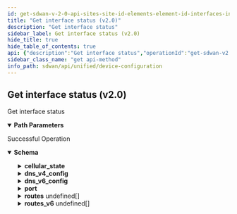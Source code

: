 ```yaml
---
id: get-sdwan-v-2-0-api-sites-site-id-elements-element-id-interfaces-interface-id-status
title: "Get interface status (v2.0)"
description: "Get interface status"
sidebar_label: Get interface status (v2.0)
hide_title: true
hide_table_of_contents: true
api: {"description":"Get interface status","operationId":"get-sdwan-v2.0-api-sites-site_id-elements-element_id-interfaces-interface_id-status","parameters":[{"description":"Site Id","in":"path","name":"site_id","required":true,"schema":{"description":"Site Id","type":"string"}},{"description":"Element Id","in":"path","name":"element_id","required":true,"schema":{"description":"Element Id","type":"string"}},{"description":"Interface Id","in":"path","name":"interface_id","required":true,"schema":{"description":"Interface Id","type":"string"}}],"responses":{"200":{"content":{"application/json":{"schema":{"properties":{"cellular_state":{"description":"Cellular State","properties":{"active":{"description":"Active","type":"boolean"},"apn_info":{"description":"Apn Info","properties":{"apn":{"description":"Apn","type":"string"},"authentication":{"description":"Authentication","type":"string"}}}}},"device":{"description":"Device","type":"string"},"disabled":{"description":"Disabled","type":"boolean"},"disabled_reason":{"description":"Disabled Reason: Size(max = 5000, DISABLED_REASON_INVALID_0001, min = 0) ","type":"string"},"dns_v4_config":{"description":"Dns V4 Config: Valid ","properties":{"name_servers":{"description":"Name Servers","items":{"description":"Name Servers","type":"string"},"type":"array"},"search":{"description":"Search","items":{"description":"Search","type":"string"},"type":"array"}}},"dns_v6_config":{"description":"Dns V6 Config","properties":{"name_servers":{"description":"Name Servers","items":{"description":"Name Servers","type":"string"},"type":"array"},"search":{"description":"Search","items":{"description":"Search","type":"string"},"type":"array"}}},"element_id":{"description":"Element Id","type":"string"},"extended_state":{"description":"Extended State","type":"string"},"id":{"type":"string"},"ike_algo":{"description":"Ike Algo: JsonIgnore(value = true) ","type":"string"},"ike_last_rekeyed":{"description":"Ike Last Rekeyed: JsonIgnore(value = true) ","format":"int64","type":"integer"},"ike_next_rekey":{"description":"Ike Next Rekey: JsonIgnore(value = true) ","format":"int64","type":"integer"},"inactive":{"description":"Inactive","type":"boolean"},"inactive_reason":{"description":"Inactive Reason: Size(max = 5000, INACTIVE_REASON_INVALID_0001, min = 0) ","type":"string"},"index":{"description":"Index: JsonIgnore(value = true) ","format":"int32","type":"integer"},"ipsec_algo":{"description":"Ipsec Algo: JsonIgnore(value = true) ","type":"string"},"ipsec_last_rekeyed":{"description":"Ipsec Last Rekeyed: JsonIgnore(value = true) ","format":"int64","type":"integer"},"ipsec_next_rekey":{"description":"Ipsec Next Rekey: JsonIgnore(value = true) ","format":"int64","type":"integer"},"ipv4_addresses":{"description":"Ipv4 Addresses","items":{"description":"Ipv4 Addresses","type":"string"},"type":"array"},"ipv4_addresses_changed":{"description":"Ipv4 Addresses Changed","type":"boolean"},"ipv6_addresses":{"description":"Ipv6 Addresses","items":{"description":"Ipv6 Addresses","type":"string"},"type":"array"},"ipv6_addresses_changed":{"description":"Ipv6 Addresses Changed","type":"boolean"},"last_state_change":{"description":"Last State Change","format":"int64","type":"integer"},"link_local_address":{"description":"Link Local Address","type":"string"},"local_tunnel_v4_addr":{"description":"Local Tunnel V4 Addr: JsonIgnore(value = true) ","type":"string"},"mac_address":{"description":"Mac Address","type":"string"},"name":{"description":"Name","type":"string"},"negotiated_mtu":{"description":"Negotiated Mtu","format":"int32","type":"integer"},"operational_state":{"description":"Operational State","type":"string"},"operational_state_changed":{"description":"Operational State Changed","type":"boolean"},"port":{"description":"Port","properties":{"end":{"description":"End: Range(max = 65535L, error = APPDEF_CONFIG_INVALID_PORT_RANGE: Port number must be between 1 and 65535, min = 1L) ","type":"string"},"start":{"description":"Start: Range(max = 65535L, error = APPDEF_CONFIG_INVALID_PORT_RANGE: Port number must be between 1 and 65535, min = 1L) ","type":"string"}}},"region":{"description":"Region","type":"string"},"remote_host_name":{"description":"Remote Host Name","type":"string"},"remote_v4_addr":{"description":"Remote V4 Addr","type":"string"},"routes":{"description":"Routes","items":{"properties":{"destination":{"description":"Destination","type":"string"},"via":{"description":"Via","type":"string"}}},"type":"array"},"routes_v6":{"description":"Routes V6","items":{"properties":{"destination":{"description":"Destination: IPAddress(allowEmpty = true, allowLinkLocal = false, allowNull = true, bcast = DENY, defaultRoute = false, dnsCheck = false, error = INVALID_GATEWAY_IP: Gateway IP is invalid., type = GATEWAYCIDRV6) ","type":"string"},"via":{"description":"Via: IPAddress(allowEmpty = true, allowLinkLocal = true, allowNull = true, bcast = DENY, defaultRoute = false, dnsCheck = false, error = INVALID_HOST_IP: Invalid host IP address., type = IPV6) ","type":"string"}}},"type":"array"},"secondary_ipv4_addresses":{"description":"Secondary Ipv4 Addresses","items":{"description":"Secondary Ipv4 Addresses","type":"string"},"type":"array"},"state":{"description":"State: JsonIgnore(value = true) ","type":"boolean"}}}}},"description":"Successful Operation"}},"tags":["Device Configuration"],"method":"get","path":"/sdwan/v2.0/api/sites/{site_id}/elements/{element_id}/interfaces/{interface_id}/status","info":{"contact":{},"description":"List of APIs used to manage your device software to upgrade, retrieve available software images, and upgrade status information.","title":"Device Configuration","version":"Latest"},"postman":{"name":"Get interface status (v2.0)","description":{"content":"Get interface status","type":"text/plain"},"url":{"path":["sdwan","v2.0","api","sites",":site_id","elements",":element_id","interfaces",":interface_id","status"],"host":["{{baseUrl}}"],"query":[],"variable":[{"disabled":false,"description":{"content":"(Required) Site Id","type":"text/plain"},"type":"any","value":"","key":"site_id"},{"disabled":false,"description":{"content":"(Required) Element Id","type":"text/plain"},"type":"any","value":"","key":"element_id"},{"disabled":false,"description":{"content":"(Required) Interface Id","type":"text/plain"},"type":"any","value":"","key":"interface_id"}]},"header":[{"key":"Accept","value":"application/json"}],"method":"GET"}}
sidebar_class_name: "get api-method"
info_path: sdwan/api/unified/device-configuration
---
```



## Get interface status (v2.0)



Get interface status

<details style={{"marginBottom":"1rem"}} data-collapsed={false} open={true}><summary style={{}}><strong>Path Parameters</strong></summary><div><ul><ParamsItem className={"paramsItem"} param={{"description":"Site Id","in":"path","name":"site_id","required":true,"schema":{"description":"Site Id","type":"string"}}}></ParamsItem><ParamsItem className={"paramsItem"} param={{"description":"Element Id","in":"path","name":"element_id","required":true,"schema":{"description":"Element Id","type":"string"}}}></ParamsItem><ParamsItem className={"paramsItem"} param={{"description":"Interface Id","in":"path","name":"interface_id","required":true,"schema":{"description":"Interface Id","type":"string"}}}></ParamsItem></ul></div></details><div><ApiTabs><TabItem label={"200"} value={"200"}><div>

Successful Operation

</div><div><MimeTabs groupId={"mime-type"}><TabItem label={"application/json"} value={"application/json"}><SchemaTabs groupId={"schema-tabs"}><TabItem label={"Schema"} value={"Schema"}><details style={{}} data-collapsed={false} open={true}><summary style={{"textAlign":"left"}}><strong>Schema</strong></summary><div style={{"textAlign":"left","marginLeft":"1rem"}}></div><ul style={{"marginLeft":"1rem"}}><SchemaItem collapsible={true} className={"schemaItem"}><details style={{}}><summary style={{}}><strong>cellular_state</strong><span style={{"opacity":"0.6"}}> </span></summary><div style={{"marginLeft":"1rem"}}><div style={{"marginTop":".5rem","marginBottom":".5rem"}}>

Cellular State

</div><SchemaItem collapsible={false} name={"active"} required={false} schemaDescription={"Active"} schemaName={"boolean"} qualifierMessage={undefined} defaultValue={undefined}></SchemaItem><SchemaItem collapsible={true} className={"schemaItem"}><details style={{}}><summary style={{}}><strong>apn_info</strong><span style={{"opacity":"0.6"}}> </span></summary><div style={{"marginLeft":"1rem"}}><div style={{"marginTop":".5rem","marginBottom":".5rem"}}>

Apn Info

</div><SchemaItem collapsible={false} name={"apn"} required={false} schemaDescription={"Apn"} schemaName={"string"} qualifierMessage={undefined} defaultValue={undefined}></SchemaItem><SchemaItem collapsible={false} name={"authentication"} required={false} schemaDescription={"Authentication"} schemaName={"string"} qualifierMessage={undefined} defaultValue={undefined}></SchemaItem></div></details></SchemaItem></div></details></SchemaItem><SchemaItem collapsible={false} name={"device"} required={false} schemaDescription={"Device"} schemaName={"string"} qualifierMessage={undefined} defaultValue={undefined}></SchemaItem><SchemaItem collapsible={false} name={"disabled"} required={false} schemaDescription={"Disabled"} schemaName={"boolean"} qualifierMessage={undefined} defaultValue={undefined}></SchemaItem><SchemaItem collapsible={false} name={"disabled_reason"} required={false} schemaDescription={"Disabled Reason: Size(max = 5000, DISABLED_REASON_INVALID_0001, min = 0) "} schemaName={"string"} qualifierMessage={undefined} defaultValue={undefined}></SchemaItem><SchemaItem collapsible={true} className={"schemaItem"}><details style={{}}><summary style={{}}><strong>dns_v4_config</strong><span style={{"opacity":"0.6"}}> </span></summary><div style={{"marginLeft":"1rem"}}><div style={{"marginTop":".5rem","marginBottom":".5rem"}}>

Dns V4 Config: Valid 

</div><SchemaItem collapsible={false} name={"name_servers"} required={false} schemaDescription={"Name Servers"} schemaName={"string[]"} qualifierMessage={undefined} defaultValue={undefined}></SchemaItem><SchemaItem collapsible={false} name={"search"} required={false} schemaDescription={"Search"} schemaName={"string[]"} qualifierMessage={undefined} defaultValue={undefined}></SchemaItem></div></details></SchemaItem><SchemaItem collapsible={true} className={"schemaItem"}><details style={{}}><summary style={{}}><strong>dns_v6_config</strong><span style={{"opacity":"0.6"}}> </span></summary><div style={{"marginLeft":"1rem"}}><div style={{"marginTop":".5rem","marginBottom":".5rem"}}>

Dns V6 Config

</div><SchemaItem collapsible={false} name={"name_servers"} required={false} schemaDescription={"Name Servers"} schemaName={"string[]"} qualifierMessage={undefined} defaultValue={undefined}></SchemaItem><SchemaItem collapsible={false} name={"search"} required={false} schemaDescription={"Search"} schemaName={"string[]"} qualifierMessage={undefined} defaultValue={undefined}></SchemaItem></div></details></SchemaItem><SchemaItem collapsible={false} name={"element_id"} required={false} schemaDescription={"Element Id"} schemaName={"string"} qualifierMessage={undefined} defaultValue={undefined}></SchemaItem><SchemaItem collapsible={false} name={"extended_state"} required={false} schemaDescription={"Extended State"} schemaName={"string"} qualifierMessage={undefined} defaultValue={undefined}></SchemaItem><SchemaItem collapsible={false} name={"id"} required={false} schemaDescription={undefined} schemaName={"string"} qualifierMessage={undefined} defaultValue={undefined}></SchemaItem><SchemaItem collapsible={false} name={"ike_algo"} required={false} schemaDescription={"Ike Algo: JsonIgnore(value = true) "} schemaName={"string"} qualifierMessage={undefined} defaultValue={undefined}></SchemaItem><SchemaItem collapsible={false} name={"ike_last_rekeyed"} required={false} schemaDescription={"Ike Last Rekeyed: JsonIgnore(value = true) "} schemaName={"int64"} qualifierMessage={undefined} defaultValue={undefined}></SchemaItem><SchemaItem collapsible={false} name={"ike_next_rekey"} required={false} schemaDescription={"Ike Next Rekey: JsonIgnore(value = true) "} schemaName={"int64"} qualifierMessage={undefined} defaultValue={undefined}></SchemaItem><SchemaItem collapsible={false} name={"inactive"} required={false} schemaDescription={"Inactive"} schemaName={"boolean"} qualifierMessage={undefined} defaultValue={undefined}></SchemaItem><SchemaItem collapsible={false} name={"inactive_reason"} required={false} schemaDescription={"Inactive Reason: Size(max = 5000, INACTIVE_REASON_INVALID_0001, min = 0) "} schemaName={"string"} qualifierMessage={undefined} defaultValue={undefined}></SchemaItem><SchemaItem collapsible={false} name={"index"} required={false} schemaDescription={"Index: JsonIgnore(value = true) "} schemaName={"int32"} qualifierMessage={undefined} defaultValue={undefined}></SchemaItem><SchemaItem collapsible={false} name={"ipsec_algo"} required={false} schemaDescription={"Ipsec Algo: JsonIgnore(value = true) "} schemaName={"string"} qualifierMessage={undefined} defaultValue={undefined}></SchemaItem><SchemaItem collapsible={false} name={"ipsec_last_rekeyed"} required={false} schemaDescription={"Ipsec Last Rekeyed: JsonIgnore(value = true) "} schemaName={"int64"} qualifierMessage={undefined} defaultValue={undefined}></SchemaItem><SchemaItem collapsible={false} name={"ipsec_next_rekey"} required={false} schemaDescription={"Ipsec Next Rekey: JsonIgnore(value = true) "} schemaName={"int64"} qualifierMessage={undefined} defaultValue={undefined}></SchemaItem><SchemaItem collapsible={false} name={"ipv4_addresses"} required={false} schemaDescription={"Ipv4 Addresses"} schemaName={"string[]"} qualifierMessage={undefined} defaultValue={undefined}></SchemaItem><SchemaItem collapsible={false} name={"ipv4_addresses_changed"} required={false} schemaDescription={"Ipv4 Addresses Changed"} schemaName={"boolean"} qualifierMessage={undefined} defaultValue={undefined}></SchemaItem><SchemaItem collapsible={false} name={"ipv6_addresses"} required={false} schemaDescription={"Ipv6 Addresses"} schemaName={"string[]"} qualifierMessage={undefined} defaultValue={undefined}></SchemaItem><SchemaItem collapsible={false} name={"ipv6_addresses_changed"} required={false} schemaDescription={"Ipv6 Addresses Changed"} schemaName={"boolean"} qualifierMessage={undefined} defaultValue={undefined}></SchemaItem><SchemaItem collapsible={false} name={"last_state_change"} required={false} schemaDescription={"Last State Change"} schemaName={"int64"} qualifierMessage={undefined} defaultValue={undefined}></SchemaItem><SchemaItem collapsible={false} name={"link_local_address"} required={false} schemaDescription={"Link Local Address"} schemaName={"string"} qualifierMessage={undefined} defaultValue={undefined}></SchemaItem><SchemaItem collapsible={false} name={"local_tunnel_v4_addr"} required={false} schemaDescription={"Local Tunnel V4 Addr: JsonIgnore(value = true) "} schemaName={"string"} qualifierMessage={undefined} defaultValue={undefined}></SchemaItem><SchemaItem collapsible={false} name={"mac_address"} required={false} schemaDescription={"Mac Address"} schemaName={"string"} qualifierMessage={undefined} defaultValue={undefined}></SchemaItem><SchemaItem collapsible={false} name={"name"} required={false} schemaDescription={"Name"} schemaName={"string"} qualifierMessage={undefined} defaultValue={undefined}></SchemaItem><SchemaItem collapsible={false} name={"negotiated_mtu"} required={false} schemaDescription={"Negotiated Mtu"} schemaName={"int32"} qualifierMessage={undefined} defaultValue={undefined}></SchemaItem><SchemaItem collapsible={false} name={"operational_state"} required={false} schemaDescription={"Operational State"} schemaName={"string"} qualifierMessage={undefined} defaultValue={undefined}></SchemaItem><SchemaItem collapsible={false} name={"operational_state_changed"} required={false} schemaDescription={"Operational State Changed"} schemaName={"boolean"} qualifierMessage={undefined} defaultValue={undefined}></SchemaItem><SchemaItem collapsible={true} className={"schemaItem"}><details style={{}}><summary style={{}}><strong>port</strong><span style={{"opacity":"0.6"}}> </span></summary><div style={{"marginLeft":"1rem"}}><div style={{"marginTop":".5rem","marginBottom":".5rem"}}>

Port

</div><SchemaItem collapsible={false} name={"end"} required={false} schemaDescription={"End: Range(max = 65535L, error = APPDEF_CONFIG_INVALID_PORT_RANGE: Port number must be between 1 and 65535, min = 1L) "} schemaName={"string"} qualifierMessage={undefined} defaultValue={undefined}></SchemaItem><SchemaItem collapsible={false} name={"start"} required={false} schemaDescription={"Start: Range(max = 65535L, error = APPDEF_CONFIG_INVALID_PORT_RANGE: Port number must be between 1 and 65535, min = 1L) "} schemaName={"string"} qualifierMessage={undefined} defaultValue={undefined}></SchemaItem></div></details></SchemaItem><SchemaItem collapsible={false} name={"region"} required={false} schemaDescription={"Region"} schemaName={"string"} qualifierMessage={undefined} defaultValue={undefined}></SchemaItem><SchemaItem collapsible={false} name={"remote_host_name"} required={false} schemaDescription={"Remote Host Name"} schemaName={"string"} qualifierMessage={undefined} defaultValue={undefined}></SchemaItem><SchemaItem collapsible={false} name={"remote_v4_addr"} required={false} schemaDescription={"Remote V4 Addr"} schemaName={"string"} qualifierMessage={undefined} defaultValue={undefined}></SchemaItem><SchemaItem collapsible={true} className={"schemaItem"}><details style={{}}><summary style={{}}><strong>routes</strong><span style={{"opacity":"0.6"}}> undefined[]</span></summary><div style={{"marginLeft":"1rem"}}><div style={{"marginTop":".5rem","marginBottom":".5rem"}}>

Routes

</div><SchemaItem collapsible={false} name={"destination"} required={false} schemaDescription={"Destination"} schemaName={"string"} qualifierMessage={undefined} defaultValue={undefined}></SchemaItem><SchemaItem collapsible={false} name={"via"} required={false} schemaDescription={"Via"} schemaName={"string"} qualifierMessage={undefined} defaultValue={undefined}></SchemaItem></div></details></SchemaItem><SchemaItem collapsible={true} className={"schemaItem"}><details style={{}}><summary style={{}}><strong>routes_v6</strong><span style={{"opacity":"0.6"}}> undefined[]</span></summary><div style={{"marginLeft":"1rem"}}><div style={{"marginTop":".5rem","marginBottom":".5rem"}}>

Routes V6

</div><SchemaItem collapsible={false} name={"destination"} required={false} schemaDescription={"Destination: IPAddress(allowEmpty = true, allowLinkLocal = false, allowNull = true, bcast = DENY, defaultRoute = false, dnsCheck = false, error = INVALID_GATEWAY_IP: Gateway IP is invalid., type = GATEWAYCIDRV6) "} schemaName={"string"} qualifierMessage={undefined} defaultValue={undefined}></SchemaItem><SchemaItem collapsible={false} name={"via"} required={false} schemaDescription={"Via: IPAddress(allowEmpty = true, allowLinkLocal = true, allowNull = true, bcast = DENY, defaultRoute = false, dnsCheck = false, error = INVALID_HOST_IP: Invalid host IP address., type = IPV6) "} schemaName={"string"} qualifierMessage={undefined} defaultValue={undefined}></SchemaItem></div></details></SchemaItem><SchemaItem collapsible={false} name={"secondary_ipv4_addresses"} required={false} schemaDescription={"Secondary Ipv4 Addresses"} schemaName={"string[]"} qualifierMessage={undefined} defaultValue={undefined}></SchemaItem><SchemaItem collapsible={false} name={"state"} required={false} schemaDescription={"State: JsonIgnore(value = true) "} schemaName={"boolean"} qualifierMessage={undefined} defaultValue={undefined}></SchemaItem></ul></details></TabItem><TabItem label={"Example (from schema)"} value={"Example (from schema)"}><ResponseSamples responseExample={"{\n  \"cellular_state\": {\n    \"active\": true,\n    \"apn_info\": {\n      \"apn\": \"string\",\n      \"authentication\": \"string\"\n    }\n  },\n  \"device\": \"string\",\n  \"disabled\": true,\n  \"disabled_reason\": \"string\",\n  \"dns_v4_config\": {\n    \"name_servers\": [\n      \"string\"\n    ],\n    \"search\": [\n      \"string\"\n    ]\n  },\n  \"dns_v6_config\": {\n    \"name_servers\": [\n      \"string\"\n    ],\n    \"search\": [\n      \"string\"\n    ]\n  },\n  \"element_id\": \"string\",\n  \"extended_state\": \"string\",\n  \"id\": \"string\",\n  \"ike_algo\": \"string\",\n  \"ike_last_rekeyed\": 0,\n  \"ike_next_rekey\": 0,\n  \"inactive\": true,\n  \"inactive_reason\": \"string\",\n  \"index\": 0,\n  \"ipsec_algo\": \"string\",\n  \"ipsec_last_rekeyed\": 0,\n  \"ipsec_next_rekey\": 0,\n  \"ipv4_addresses\": [\n    \"string\"\n  ],\n  \"ipv4_addresses_changed\": true,\n  \"ipv6_addresses\": [\n    \"string\"\n  ],\n  \"ipv6_addresses_changed\": true,\n  \"last_state_change\": 0,\n  \"link_local_address\": \"string\",\n  \"local_tunnel_v4_addr\": \"string\",\n  \"mac_address\": \"string\",\n  \"name\": \"string\",\n  \"negotiated_mtu\": 0,\n  \"operational_state\": \"string\",\n  \"operational_state_changed\": true,\n  \"port\": {\n    \"end\": \"string\",\n    \"start\": \"string\"\n  },\n  \"region\": \"string\",\n  \"remote_host_name\": \"string\",\n  \"remote_v4_addr\": \"string\",\n  \"routes\": [\n    {\n      \"destination\": \"string\",\n      \"via\": \"string\"\n    }\n  ],\n  \"routes_v6\": [\n    {\n      \"destination\": \"string\",\n      \"via\": \"string\"\n    }\n  ],\n  \"secondary_ipv4_addresses\": [\n    \"string\"\n  ],\n  \"state\": true\n}"} language={"json"}></ResponseSamples></TabItem></SchemaTabs></TabItem></MimeTabs></div></TabItem></ApiTabs></div>
      